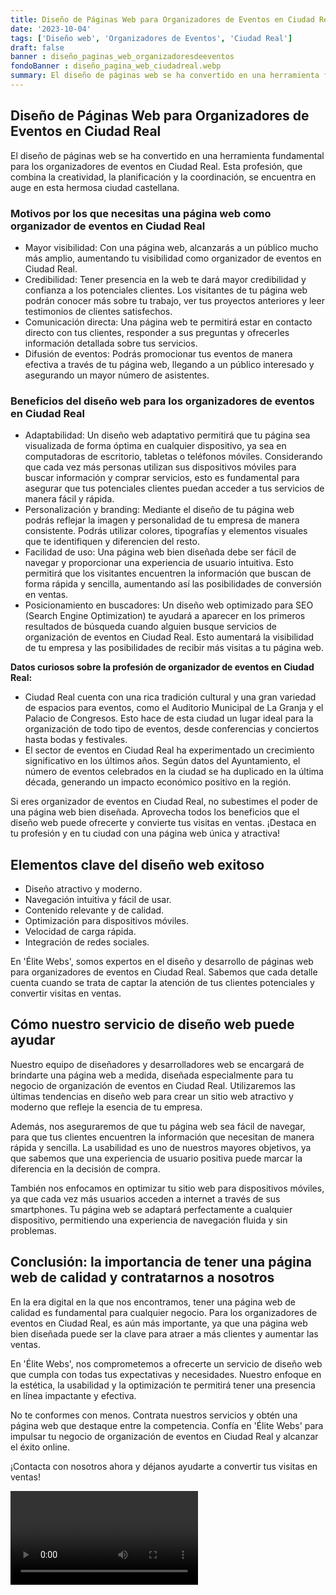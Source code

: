 ```yaml
---
title: Diseño de Páginas Web para Organizadores de Eventos en Ciudad Real
date: '2023-10-04'
tags: ['Diseño web', 'Organizadores de Eventos', 'Ciudad Real']
draft: false
banner : diseño_paginas_web_organizadoresdeeventos
fondoBanner : diseño_pagina_web_ciudadreal.webp
summary: El diseño de páginas web se ha convertido en una herramienta fundamental para los organizadores de eventos en Ciudad Real. Esta profesión, que combina la creatividad, la planificación y la coordinación, se encuentra en auge en esta hermosa ciudad castellana.
---
```


## Diseño de Páginas Web para Organizadores de Eventos en Ciudad Real

El diseño de páginas web se ha convertido en una herramienta fundamental para los organizadores de eventos en Ciudad Real. Esta profesión, que combina la creatividad, la planificación y la coordinación, se encuentra en auge en esta hermosa ciudad castellana.

### Motivos por los que necesitas una página web como organizador de eventos en Ciudad Real

- Mayor visibilidad: Con una página web, alcanzarás a un público mucho más amplio, aumentando tu visibilidad como organizador de eventos en Ciudad Real.
- Credibilidad: Tener presencia en la web te dará mayor credibilidad y confianza a los potenciales clientes. Los visitantes de tu página web podrán conocer más sobre tu trabajo, ver tus proyectos anteriores y leer testimonios de clientes satisfechos.
- Comunicación directa: Una página web te permitirá estar en contacto directo con tus clientes, responder a sus preguntas y ofrecerles información detallada sobre tus servicios.
- Difusión de eventos: Podrás promocionar tus eventos de manera efectiva a través de tu página web, llegando a un público interesado y asegurando un mayor número de asistentes.

### Beneficios del diseño web para los organizadores de eventos en Ciudad Real

- Adaptabilidad: Un diseño web adaptativo permitirá que tu página sea visualizada de forma óptima en cualquier dispositivo, ya sea en computadoras de escritorio, tabletas o teléfonos móviles. Considerando que cada vez más personas utilizan sus dispositivos móviles para buscar información y comprar servicios, esto es fundamental para asegurar que tus potenciales clientes puedan acceder a tus servicios de manera fácil y rápida.
- Personalización y branding: Mediante el diseño de tu página web podrás reflejar la imagen y personalidad de tu empresa de manera consistente. Podrás utilizar colores, tipografías y elementos visuales que te identifiquen y diferencien del resto.
- Facilidad de uso: Una página web bien diseñada debe ser fácil de navegar y proporcionar una experiencia de usuario intuitiva. Esto permitirá que los visitantes encuentren la información que buscan de forma rápida y sencilla, aumentando así las posibilidades de conversión en ventas.
- Posicionamiento en buscadores: Un diseño web optimizado para SEO (Search Engine Optimization) te ayudará a aparecer en los primeros resultados de búsqueda cuando alguien busque servicios de organización de eventos en Ciudad Real. Esto aumentará la visibilidad de tu empresa y las posibilidades de recibir más visitas a tu página web.

**Datos curiosos sobre la profesión de organizador de eventos en Ciudad Real:**

- Ciudad Real cuenta con una rica tradición cultural y una gran variedad de espacios para eventos, como el Auditorio Municipal de La Granja y el Palacio de Congresos. Esto hace de esta ciudad un lugar ideal para la organización de todo tipo de eventos, desde conferencias y conciertos hasta bodas y festivales.
- El sector de eventos en Ciudad Real ha experimentado un crecimiento significativo en los últimos años. Según datos del Ayuntamiento, el número de eventos celebrados en la ciudad se ha duplicado en la última década, generando un impacto económico positivo en la región.

Si eres organizador de eventos en Ciudad Real, no subestimes el poder de una página web bien diseñada. Aprovecha todos los beneficios que el diseño web puede ofrecerte y convierte tus visitas en ventas. ¡Destaca en tu profesión y en tu ciudad con una página web única y atractiva!

<GifSeo />

<Cta />

## Elementos clave del diseño web exitoso

- Diseño atractivo y moderno.
- Navegación intuitiva y fácil de usar.
- Contenido relevante y de calidad.
- Optimización para dispositivos móviles.
- Velocidad de carga rápida.
- Integración de redes sociales.

En 'Élite Webs', somos expertos en el diseño y desarrollo de páginas web para organizadores de eventos en Ciudad Real. Sabemos que cada detalle cuenta cuando se trata de captar la atención de tus clientes potenciales y convertir visitas en ventas.

## Cómo nuestro servicio de diseño web puede ayudar

Nuestro equipo de diseñadores y desarrolladores web se encargará de brindarte una página web a medida, diseñada especialmente para tu negocio de organización de eventos en Ciudad Real. Utilizaremos las últimas tendencias en diseño web para crear un sitio web atractivo y moderno que refleje la esencia de tu empresa.

Además, nos aseguraremos de que tu página web sea fácil de navegar, para que tus clientes encuentren la información que necesitan de manera rápida y sencilla. La usabilidad es uno de nuestros mayores objetivos, ya que sabemos que una experiencia de usuario positiva puede marcar la diferencia en la decisión de compra.

También nos enfocamos en optimizar tu sitio web para dispositivos móviles, ya que cada vez más usuarios acceden a internet a través de sus smartphones. Tu página web se adaptará perfectamente a cualquier dispositivo, permitiendo una experiencia de navegación fluida y sin problemas.

## Conclusión: la importancia de tener una página web de calidad y contratarnos a nosotros

En la era digital en la que nos encontramos, tener una página web de calidad es fundamental para cualquier negocio. Para los organizadores de eventos en Ciudad Real, es aún más importante, ya que una página web bien diseñada puede ser la clave para atraer a más clientes y aumentar las ventas.

En 'Élite Webs', nos comprometemos a ofrecerte un servicio de diseño web que cumpla con todas tus expectativas y necesidades. Nuestro enfoque en la estética, la usabilidad y la optimización te permitirá tener una presencia en línea impactante y efectiva.

No te conformes con menos. Contrata nuestros servicios y obtén una página web que destaque entre la competencia. Confía en 'Élite Webs' para impulsar tu negocio de organización de eventos en Ciudad Real y alcanzar el éxito online.

¡Contacta con nosotros ahora y déjanos ayudarte a convertir tus visitas en ventas!

<Video />

<CtaBot job='Organizadores de Eventos' city='Ciudad Real'/>

<Gmaps query='Ciudad Real+españa+maps' />